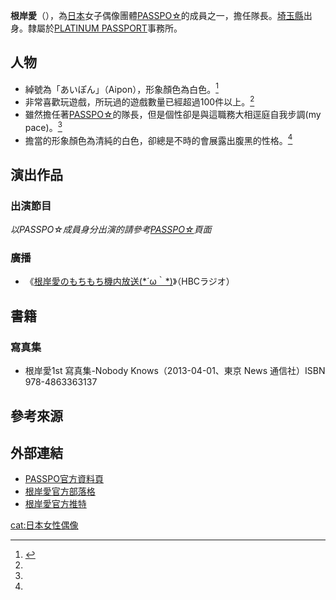 {{multiple issues|
{{citation style|time=2013-05-25T07:38:47+00:00}}
{{primarysources|time=2013-05-25T07:38:47+00:00}}
}}
{{Pathnav|PASSPO☆|frame=1}}
{{ActorActress
|type=女歌手
| name = 根岸愛
| 本名 = 
| 出生地 = {{JPN}}[[埼玉縣|埼玉縣]] 
| 国籍 = [[日本|日本]]
| 生年 = 1992
| 生月 = 9
| 生日 = 27
| 職業 = [[歌手|歌手]]
| 活跃年代 = 2009年至今
| 经纪公司 = [[PLATINUM_PASSPORT|PLATINUM PASSPORT]]
| website = [http://ameblo.jp/negishiai/ オフィシャルブログ「根岸愛のもちもち日記(*´ω｀*)」]
}}

'''根岸愛'''（{{bd|1992年|9月27日||}}），為[[日本|日本]]女子偶像團體[[PASSPO☆|PASSPO☆]]的成員之一，擔任隊長。[[埼玉縣|埼玉縣]]出身。隸屬於[[PLATINUM_PASSPORT|PLATINUM PASSPORT]]事務所。

==人物==
* 綽號為「あいぽん」（Aipon），形象顏色為白色。<ref name="#1">{{Cite web |url=http://passpo.jp/page/pageProfile/ |title=存档副本 |access-date=2013-05-25 |archive-url=https://web.archive.org/web/20130327084841/http://passpo.jp/page/pageProfile/ |archive-date=2013-03-27 |dead-url=yes }}</ref>
* 非常喜歡玩遊戲，所玩過的遊戲數量已經超過100件以上。<ref name="#1"/>
* 雖然擔任著[[PASSPO☆|PASSPO☆]]的隊長，但是個性卻是與這職務大相逕庭自我步調(my pace)。<ref name="#1"/>
* 擔當的形象顏色為清純的白色，卻總是不時的會展露出腹黑的性格。<ref name="#1"/>

==演出作品==
===出演節目===
''以PASSPO☆成員身分出演的請參考[[PASSPO☆|PASSPO☆]]頁面''

===廣播===
*《[[根岸愛のもちもち機内放送(*´ω｀*)|根岸愛のもちもち機内放送(*´ω｀*)]]》（HBCラジオ）

==書籍==
===寫真集===
* 根岸愛1st 寫真集-Nobody Knows（2013-04-01、東京 News 通信社）ISBN 978-4863363137

== 參考來源 ==
{{Reflist}}

== 外部連結 ==
* [https://web.archive.org/web/20130327084841/http://passpo.jp/page/pageProfile/  PASSPO官方資料頁]
* [http://ameblo.jp/negishiai/  根岸愛官方部落格] {{Wayback|url=http://ameblo.jp/negishiai/ |date=20150331032623 }}
* [https://twitter.com/negishiai  根岸愛官方推特] {{Wayback|url=https://twitter.com/negishiai |date=20210316153851 }}

{{DEFAULTSORT:negishi ai}}
[[cat:日本女性偶像|cat:日本女性偶像]]